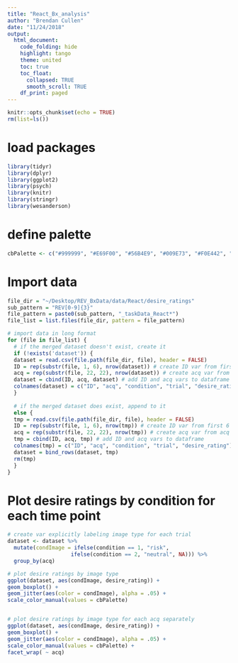 ```yaml
---
title: "React_Bx_analysis"
author: "Brendan Cullen"
date: "11/24/2018"
output:
  html_document:
    code_folding: hide
    highlight: tango
    theme: united
    toc: true
    toc_float: 
      collapsed: TRUE
      smooth_scroll: TRUE
    df_print: paged
---
```


```r
knitr::opts_chunk$set(echo = TRUE)
rm(list=ls())
```

# load packages
```r
library(tidyr)
library(dplyr)
library(ggplot2)
library(psych)
library(knitr)
library(stringr)
library(wesanderson)
```

# define palette
```r
cbPalette <- c("#999999", "#E69F00", "#56B4E9", "#009E73", "#F0E442", "#0072B2", "#D55E00", "#CC79A7")
```

# Import data
```r
file_dir = "~/Desktop/REV_BxData/data/React/desire_ratings"
sub_pattern = "REV[0-9]{3}"
file_pattern = paste0(sub_pattern, "_taskData_React*")
file_list = list.files(file_dir, pattern = file_pattern)

# import data in long format
for (file in file_list) {
  # if the merged dataset doesn't exist, create it
  if (!exists('dataset')) {
  dataset = read.csv(file.path(file_dir, file), header = FALSE)
  ID = rep(substr(file, 1, 6), nrow(dataset)) # create ID var from first 6 chars of file name
  acq = rep(substr(file, 22, 22), nrow(dataset)) # create acq var from acq number in file name
  dataset = cbind(ID, acq, dataset) # add ID and acq vars to dataframe
  colnames(dataset) = c("ID", "acq", "condition", "trial", "desire_rating")
  }
  
  # if the merged dataset does exist, append to it
  else {
  tmp = read.csv(file.path(file_dir, file), header = FALSE)
  ID = rep(substr(file, 1, 6), nrow(tmp)) # create ID var from first 6 chars of file name
  acq = rep(substr(file, 22, 22), nrow(tmp)) # create acq var from acq number in file name
  tmp = cbind(ID, acq, tmp) # add ID and acq vars to dataframe
  colnames(tmp) = c("ID", "acq", "condition", "trial", "desire_rating")
  dataset = bind_rows(dataset, tmp)
  rm(tmp)
  }
}
```

# Plot desire ratings by condition for each time point
```r
# create var explicitly labeling image type for each trial
dataset <- dataset %>% 
  mutate(condImage = ifelse(condition == 1, "risk",
                    ifelse(condition == 2, "neutral", NA))) %>% 
  group_by(acq)

# plot desire ratings by image type
ggplot(dataset, aes(condImage, desire_rating)) +
geom_boxplot() +
geom_jitter(aes(color = condImage), alpha = .05) +
scale_color_manual(values = cbPalette)


# plot desire ratings by image type for each acq separately 
ggplot(dataset, aes(condImage, desire_rating)) +
geom_boxplot() +
geom_jitter(aes(color = condImage), alpha = .05) +
scale_color_manual(values = cbPalette) +
facet_wrap( ~ acq)
```

